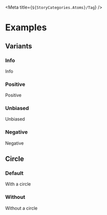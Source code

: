 
<Meta title={`${StoryCategories.Atoms}/Tag`} />

<TagDocs />

# Examples

## Variants

### Info

<Canvas>
    <p-tag>Info</p-tag>
</Canvas>

### Positive

<Canvas>
    <div class="flex">
        <p-tag variant="positive">Positive</p-tag>
    </div>
</Canvas>

### Unbiased

<Canvas>
    <div class="flex">
        <p-tag variant="unbiased">Unbiased</p-tag>
    </div>
</Canvas>

### Negative

<Canvas>
    <div class="flex">
        <p-tag variant="negative">Negative</p-tag>
    </div>
</Canvas>

## Circle

### Default

<Canvas>
    <div class="flex">
        <p-tag>With a circle</p-tag>
    </div>
</Canvas>

### Without

<Canvas>
    <div class="flex">
        <p-tag circle={false}>Without a circle</p-tag>
    </div>
</Canvas>
